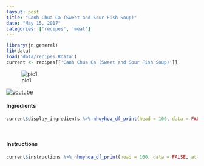 ```yaml
---
layout: post
title: "Canh Chua Ca (Sweet and Sour Fish Soup)"
date: "May 15, 2017"
categories: ['recipes', 'meal']
---
```


```r
library(jn.general)
lib(data)
load('data/recipes.Rdata')
current <- recipes[['Canh Chua Ca (Sweet and Sour Fish Soup)']]
```

![pic1]( {{"/figure/food/Canh_Chua_Ca.JPG" | absolute_url }})

[![youtube](http://img.youtube.com/vi/hrJyKrzsjNs/0.jpg)](http://www.youtube.com/watch?v=hrJyKrzsjNs)


#### Ingredients

```r
current$display_ingredients %>% nhuyhoa_df_print(head = 100, data = FALSE, attribute = "class = \"presenttab\"")
```

<br>

#### Instructions

```r
current$instructions %>% nhuyhoa_df_print(head = 100, data = FALSE, attribute = "class = \"presenttabnoh\"")
```

